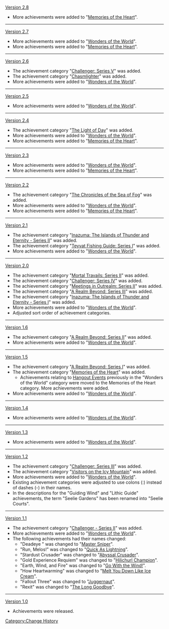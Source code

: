 [[Version 2.8]]
* More achievements were added to "[[Memories of the Heart]]".
----
[[Version 2.7]]
* More achievements were added to "[[Wonders of the World]]".
* More achievements were added to "[[Memories of the Heart]]".
----
[[Version 2.6]]
* The achievement category "[[Challenger: Series V]]" was added.
* The achievement category "[[Chasmlighter]]" was added.
* More achievements were added to "[[Wonders of the World]]".
----
[[Version 2.5]]
* More achievements were added to "[[Wonders of the World]]".
----
[[Version 2.4]]
* The achievement category "[[The Light of Day]]" was added.
* More achievements were added to "[[Wonders of the World]]".
* More achievements were added to "[[Memories of the Heart]]".
----
[[Version 2.3]]
* More achievements were added to "[[Wonders of the World]]".
* More achievements were added to "[[Memories of the Heart]]".
----
[[Version 2.2]]
* The achievement category "[[The Chronicles of the Sea of Fog]]" was added.
* More achievements were added to "[[Wonders of the World]]".
* More achievements were added to "[[Memories of the Heart]]".
----
[[Version 2.1]]
* The achievement category "[[Inazuma: The Islands of Thunder and Eternity - Series II]]" was added.
* The achievement category "[[Teyvat Fishing Guide: Series I]]" was added.
* More achievements were added to "[[Wonders of the World]]".
----
[[Version 2.0]]
* The achievement category "[[Mortal Travails: Series II]]" was added.
* The achievement category "[[Challenger: Series IV]]" was added.
* The achievement category "[[Meetings in Outrealm: Series II]]" was added.
* The achievement category "[[A Realm Beyond: Series III]]" was added.
* The achievement category "[[Inazuma: The Islands of Thunder and Eternity - Series I]]" was added.
* More achievements were added to "[[Wonders of the World]]".
* Adjusted sort order of achievement categories.
----
[[Version 1.6]]
* The achievement category "[[A Realm Beyond: Series II]]" was added.
* More achievements were added to "[[Wonders of the World]]".
----
[[Version 1.5]]
* The achievement category "[[A Realm Beyond: Series I]]" was added.
* The achievement category "[[Memories of the Heart]]" was added.
** Achievements relating to [[Hangout Events]] previously in the "Wonders of the World" category were moved to the Memories of the Heart category. More achievements were added.
* More achievements were added to "[[Wonders of the World]]".
----
[[Version 1.4]]
* More achievements were added to "[[Wonders of the World]]".
----
[[Version 1.3]]
* More achievements were added to "[[Wonders of the World]]".
----
[[Version 1.2]]
* The achievement category "[[Challenger: Series III]]" was added.
* The achievement category "[[Visitors on the Icy Mountain]]" was added.
* More achievements were added to "[[Wonders of the World]]".
* Existing achievement categories were adjusted to use colons (:) instead of dashes (-) in their names.
* In the descriptions for the "Guiding Wind" and "Lithic Guide" achievements, the term "Seelie Gardens" has been renamed into "Seelie Courts".
----
[[Version 1.1]]
* The achievement category "[[Challenger - Series II]]" was added.
* More achievements were added to "[[Wonders of the World]]".
* The following achievements had their names changed:
** "Deadeye {{Not a typo|Di|ck}}" was changed to "[[Master Sniper]]".
** "Run, Melos!" was changed to "[[Quick As Lightning]]".
** "Stardust Crusader" was changed to "[[Abyssal Crusader]]".
** "Gold Experience Requiem" was changed to "[[Hilichurl Champion]]".
** "Earth, Wind, and Fire" was changed to "[[Go With the Wind!]]".
** "How Heartwarming" was changed to "[[Melt You Down Like Ice Cream]]".
** "Fallout Three" was changed to "[[Juggernaut]]".
** "Rexit" was changed to "[[The Long Goodbye]]".
----
[[Version 1.0]]
* Achievements were released.
<noinclude>[[Category:Change History]]</noinclude>